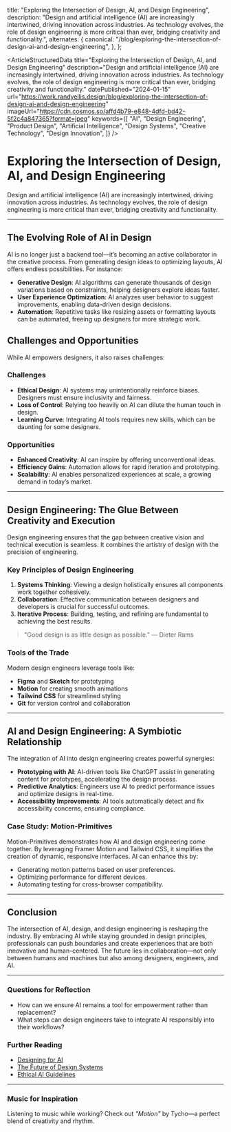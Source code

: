 
  title: "Exploring the Intersection of Design, AI, and Design Engineering",
  description:
    "Design and artificial intelligence (AI) are increasingly intertwined, driving innovation across industries. As technology evolves, the role of design engineering is more critical than ever, bridging creativity and functionality.",
  alternates: {
    canonical:
      "/blog/exploring-the-intersection-of-design-ai-and-design-engineering",
  },
};

<ArticleStructuredData
  title="Exploring the Intersection of Design, AI, and Design Engineering"
  description="Design and artificial intelligence (AI) are increasingly intertwined, driving innovation across industries. As technology evolves, the role of design engineering is more critical than ever, bridging creativity and functionality."
  datePublished="2024-01-15"
  url="https://work.randyellis.design/blog/exploring-the-intersection-of-design-ai-and-design-engineering"
  imageUrl="https://cdn.cosmos.so/affd4b79-e848-4dfd-bd42-5f2c4a847365?format=jpeg"
  keywords={[
    "AI",
    "Design Engineering",
    "Product Design",
    "Artificial Intelligence",
    "Design Systems",
    "Creative Technology",
    "Design Innovation",
  ]}
/>

<div className="not-prose">
  <BlogHeroWrapper
    title="Exploring the Intersection of Design, AI, and Design Engineering"
    description="Design and artificial intelligence (AI) are increasingly intertwined, driving innovation across industries. As technology evolves, the role of design engineering is more critical than ever, bridging creativity and functionality."
    heroImage="/images/blog/exploring-the-intersection-of-design-ai-and-design-engineering/hero.jpg"
    heroAlt="Futuristic AI and design interface representing the intersection of artificial intelligence and design engineering"
    author="Randy Ellis"
    date="2024-01-15"
  />
</div>

<Cover
  src="https://cdn.cosmos.so/affd4b79-e848-4dfd-bd42-5f2c4a847365?format=jpeg"
  alt="Image from the movie Alien - from cosmos.com"
  caption="cosmos.com"
/>

# Exploring the Intersection of Design, AI, and Design Engineering

Design and artificial intelligence (AI) are increasingly intertwined, driving innovation across industries. As technology evolves, the role of design engineering is more critical than ever, bridging creativity and functionality.

---

## The Evolving Role of AI in Design

AI is no longer just a backend tool—it’s becoming an active collaborator in the creative process. From generating design ideas to optimizing layouts, AI offers endless possibilities. For instance:

- **Generative Design**: AI algorithms can generate thousands of design variations based on constraints, helping designers explore ideas faster.
- **User Experience Optimization**: AI analyzes user behavior to suggest improvements, enabling data-driven design decisions.
- **Automation**: Repetitive tasks like resizing assets or formatting layouts can be automated, freeing up designers for more strategic work.

## Challenges and Opportunities

While AI empowers designers, it also raises challenges:

### Challenges

- **Ethical Design**: AI systems may unintentionally reinforce biases. Designers must ensure inclusivity and fairness.
- **Loss of Control**: Relying too heavily on AI can dilute the human touch in design.
- **Learning Curve**: Integrating AI tools requires new skills, which can be daunting for some designers.

### Opportunities

- **Enhanced Creativity**: AI can inspire by offering unconventional ideas.
- **Efficiency Gains**: Automation allows for rapid iteration and prototyping.
- **Scalability**: AI enables personalized experiences at scale, a growing demand in today’s market.

---

## Design Engineering: The Glue Between Creativity and Execution

Design engineering ensures that the gap between creative vision and technical execution is seamless. It combines the artistry of design with the precision of engineering.

### Key Principles of Design Engineering

1. **Systems Thinking**: Viewing a design holistically ensures all components work together cohesively.
2. **Collaboration**: Effective communication between designers and developers is crucial for successful outcomes.
3. **Iterative Process**: Building, testing, and refining are fundamental to achieving the best results.

> "Good design is as little design as possible." — Dieter Rams

### Tools of the Trade

Modern design engineers leverage tools like:

- **Figma** and **Sketch** for prototyping
- **Motion** for creating smooth animations
- **Tailwind CSS** for streamlined styling
- **Git** for version control and collaboration

---

## AI and Design Engineering: A Symbiotic Relationship

The integration of AI into design engineering creates powerful synergies:

- **Prototyping with AI**: AI-driven tools like ChatGPT assist in generating content for prototypes, accelerating the design process.
- **Predictive Analytics**: Engineers use AI to predict performance issues and optimize designs in real-time.
- **Accessibility Improvements**: AI tools automatically detect and fix accessibility concerns, ensuring compliance.

### Case Study: Motion-Primitives

Motion-Primitives demonstrates how AI and design engineering come together. By leveraging Framer Motion and Tailwind CSS, it simplifies the creation of dynamic, responsive interfaces. AI can enhance this by:

- Generating motion patterns based on user preferences.
- Optimizing performance for different devices.
- Automating testing for cross-browser compatibility.

---

## Conclusion

The intersection of AI, design, and design engineering is reshaping the industry. By embracing AI while staying grounded in design principles, professionals can push boundaries and create experiences that are both innovative and human-centered. The future lies in collaboration—not only between humans and machines but also among designers, engineers, and AI.

---

### Questions for Reflection

- How can we ensure AI remains a tool for empowerment rather than replacement?
- What steps can design engineers take to integrate AI responsibly into their workflows?

### Further Reading

- [Designing for AI](https://example.com/designing-for-ai)
- [The Future of Design Systems](https://example.com/future-design-systems)
- [Ethical AI Guidelines](https://example.com/ethical-ai)

---

### Music for Inspiration

Listening to music while working? Check out _"Motion"_ by Tycho—a perfect blend of creativity and rhythm.
